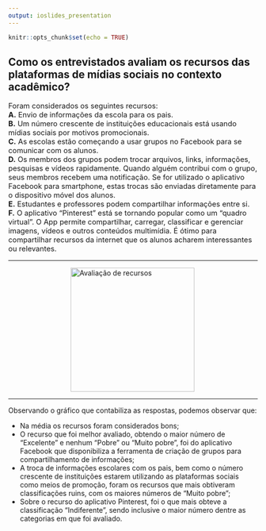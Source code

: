 ```yaml
---
output: ioslides_presentation
---
```


```r
knitr::opts_chunk$set(echo = TRUE)
```

## Como os entrevistados avaliam os recursos das plataformas de mídias sociais no contexto acadêmico?

<span style="font-size: 11pt;">
Foram considerados os seguintes recursos:<br>
<strong>A.</strong>	Envio de informações da escola para os pais.<br>
<strong>B.</strong>	Um número crescente de instituições educacionais está usando mídias sociais por motivos promocionais.<br>
<strong>C.</strong>	As escolas estão começando a usar grupos no Facebook para se comunicar com os alunos.<br>
<strong>D.</strong>	Os membros dos grupos podem trocar arquivos, links, informações, pesquisas e vídeos rapidamente. Quando alguém contribui com o grupo, seus membros recebem uma notificação. Se for utilizado o aplicativo Facebook para smartphone, estas trocas são enviadas diretamente para o dispositivo móvel dos alunos.<br>
<strong>E.</strong>	Estudantes e professores podem compartilhar informações entre si.<br>
<strong>F.</strong>	O aplicativo “Pinterest" está se tornando popular como um "quadro virtual". O App permite compartilhar, carregar, classificar e gerenciar imagens, vídeos e outros conteúdos multimídia. É ótimo para compartilhar recursos da internet que os alunos acharem interessantes ou relevantes.
</span>


***
<span style="display: block;
    margin-left: auto;
    margin-right: auto;
    width: 50%;">
![Avaliação de recursos](./../graficos/avaliacao_recursos_plataformas.png){width=250px}
</span>


***
Observando o gráfico que contabiliza as respostas, podemos observar que:

- Na média os recursos foram considerados bons;
- O recurso que foi melhor avaliado, obtendo o maior número de “Excelente” e nenhum “Pobre” ou “Muito pobre”, foi do aplicativo Facebook que disponibiliza a ferramenta de criação de grupos para compartilhamento de informações;
- A troca de informações escolares com os pais, bem como o número crescente de instituições estarem utilizando as plataformas sociais como meios de promoção, foram os recursos que mais obtiveram classificações ruins, com os maiores números de “Muito pobre”;
- Sobre o recurso do aplicativo Pinterest, foi o que mais obteve a classificação “Indiferente”, sendo inclusive o maior número dentre as categorias em que foi avaliado.
